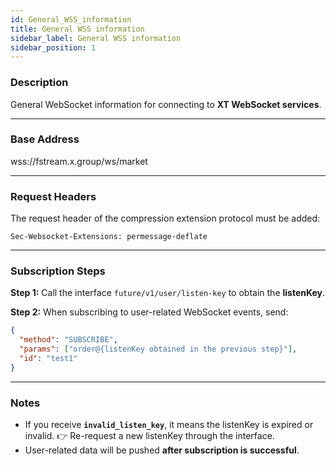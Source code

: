 ```yaml
---
id: General_WSS_information
title: General WSS information
sidebar_label: General WSS information
sidebar_position: 1
---
```


### Description

General WebSocket information for connecting to **XT WebSocket services**.

---

### Base Address

wss://fstream.x.group/ws/market

---

### Request Headers

The request header of the compression extension protocol must be added:

```http
Sec-Websocket-Extensions: permessage-deflate
```

---

### Subscription Steps

**Step 1:** Call the interface `future/v1/user/listen-key` to obtain the **listenKey**.

**Step 2:** When subscribing to user-related WebSocket events, send:

```json
{
  "method": "SUBSCRIBE",
  "params": ["order@{listenKey obtained in the previous step}"],
  "id": "test1"
}
```

---

### Notes

- If you receive **`invalid_listen_key`**, it means the listenKey is expired or invalid. 👉 Re-request a new listenKey through the interface.
- User-related data will be pushed **after subscription is successful**.
